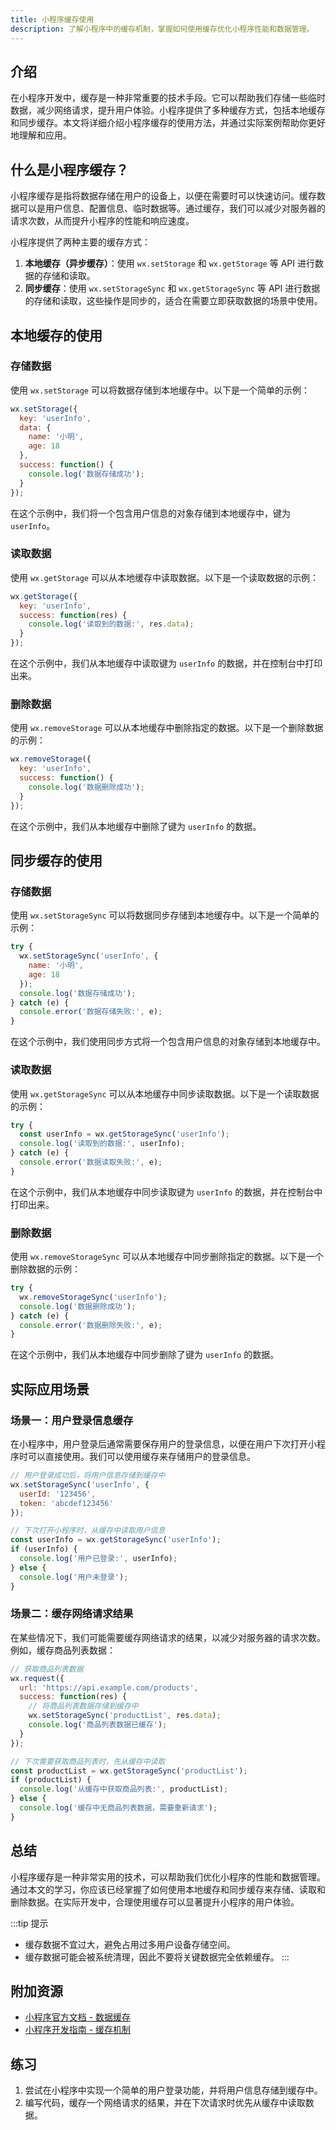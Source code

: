 ```yaml
---
title: 小程序缓存使用
description: 了解小程序中的缓存机制，掌握如何使用缓存优化小程序性能和数据管理。
---
```


## 介绍

在小程序开发中，缓存是一种非常重要的技术手段。它可以帮助我们存储一些临时数据，减少网络请求，提升用户体验。小程序提供了多种缓存方式，包括本地缓存和同步缓存。本文将详细介绍小程序缓存的使用方法，并通过实际案例帮助你更好地理解和应用。

## 什么是小程序缓存？

小程序缓存是指将数据存储在用户的设备上，以便在需要时可以快速访问。缓存数据可以是用户信息、配置信息、临时数据等。通过缓存，我们可以减少对服务器的请求次数，从而提升小程序的性能和响应速度。

小程序提供了两种主要的缓存方式：

1. **本地缓存（异步缓存）**：使用 `wx.setStorage` 和 `wx.getStorage` 等 API 进行数据的存储和读取。
2. **同步缓存**：使用 `wx.setStorageSync` 和 `wx.getStorageSync` 等 API 进行数据的存储和读取，这些操作是同步的，适合在需要立即获取数据的场景中使用。

## 本地缓存的使用

### 存储数据

使用 `wx.setStorage` 可以将数据存储到本地缓存中。以下是一个简单的示例：

```javascript
wx.setStorage({
  key: 'userInfo',
  data: {
    name: '小明',
    age: 18
  },
  success: function() {
    console.log('数据存储成功');
  }
});
```

在这个示例中，我们将一个包含用户信息的对象存储到本地缓存中，键为 `userInfo`。

### 读取数据

使用 `wx.getStorage` 可以从本地缓存中读取数据。以下是一个读取数据的示例：

```javascript
wx.getStorage({
  key: 'userInfo',
  success: function(res) {
    console.log('读取到的数据:', res.data);
  }
});
```

在这个示例中，我们从本地缓存中读取键为 `userInfo` 的数据，并在控制台中打印出来。

### 删除数据

使用 `wx.removeStorage` 可以从本地缓存中删除指定的数据。以下是一个删除数据的示例：

```javascript
wx.removeStorage({
  key: 'userInfo',
  success: function() {
    console.log('数据删除成功');
  }
});
```

在这个示例中，我们从本地缓存中删除了键为 `userInfo` 的数据。

## 同步缓存的使用

### 存储数据

使用 `wx.setStorageSync` 可以将数据同步存储到本地缓存中。以下是一个简单的示例：

```javascript
try {
  wx.setStorageSync('userInfo', {
    name: '小明',
    age: 18
  });
  console.log('数据存储成功');
} catch (e) {
  console.error('数据存储失败:', e);
}
```

在这个示例中，我们使用同步方式将一个包含用户信息的对象存储到本地缓存中。

### 读取数据

使用 `wx.getStorageSync` 可以从本地缓存中同步读取数据。以下是一个读取数据的示例：

```javascript
try {
  const userInfo = wx.getStorageSync('userInfo');
  console.log('读取到的数据:', userInfo);
} catch (e) {
  console.error('数据读取失败:', e);
}
```

在这个示例中，我们从本地缓存中同步读取键为 `userInfo` 的数据，并在控制台中打印出来。

### 删除数据

使用 `wx.removeStorageSync` 可以从本地缓存中同步删除指定的数据。以下是一个删除数据的示例：

```javascript
try {
  wx.removeStorageSync('userInfo');
  console.log('数据删除成功');
} catch (e) {
  console.error('数据删除失败:', e);
}
```

在这个示例中，我们从本地缓存中同步删除了键为 `userInfo` 的数据。

## 实际应用场景

### 场景一：用户登录信息缓存

在小程序中，用户登录后通常需要保存用户的登录信息，以便在用户下次打开小程序时可以直接使用。我们可以使用缓存来存储用户的登录信息。

```javascript
// 用户登录成功后，将用户信息存储到缓存中
wx.setStorageSync('userInfo', {
  userId: '123456',
  token: 'abcdef123456'
});

// 下次打开小程序时，从缓存中读取用户信息
const userInfo = wx.getStorageSync('userInfo');
if (userInfo) {
  console.log('用户已登录:', userInfo);
} else {
  console.log('用户未登录');
}
```

### 场景二：缓存网络请求结果

在某些情况下，我们可能需要缓存网络请求的结果，以减少对服务器的请求次数。例如，缓存商品列表数据：

```javascript
// 获取商品列表数据
wx.request({
  url: 'https://api.example.com/products',
  success: function(res) {
    // 将商品列表数据存储到缓存中
    wx.setStorageSync('productList', res.data);
    console.log('商品列表数据已缓存');
  }
});

// 下次需要获取商品列表时，先从缓存中读取
const productList = wx.getStorageSync('productList');
if (productList) {
  console.log('从缓存中获取商品列表:', productList);
} else {
  console.log('缓存中无商品列表数据，需要重新请求');
}
```

## 总结

小程序缓存是一种非常实用的技术，可以帮助我们优化小程序的性能和数据管理。通过本文的学习，你应该已经掌握了如何使用本地缓存和同步缓存来存储、读取和删除数据。在实际开发中，合理使用缓存可以显著提升小程序的用户体验。

:::tip 提示
- 缓存数据不宜过大，避免占用过多用户设备存储空间。
- 缓存数据可能会被系统清理，因此不要将关键数据完全依赖缓存。
:::

## 附加资源

- [小程序官方文档 - 数据缓存](https://developers.weixin.qq.com/miniprogram/dev/api/storage/wx.setStorage.html)
- [小程序开发指南 - 缓存机制](https://developers.weixin.qq.com/ebook?action=get_post_info&docid=0008aeea9a8978ab0086a685851c0a)

## 练习

1. 尝试在小程序中实现一个简单的用户登录功能，并将用户信息存储到缓存中。
2. 编写代码，缓存一个网络请求的结果，并在下次请求时优先从缓存中读取数据。
